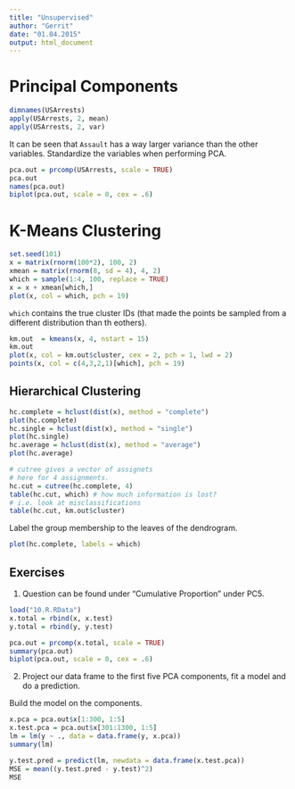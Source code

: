 ```yaml
---
title: "Unsupervised"
author: "Gerrit"
date: "01.04.2015"
output: html_document
---
```


Principal Components
====================

```r
dimnames(USArrests)
apply(USArrests, 2, mean)
apply(USArrests, 2, var)
```

It can be seen that `Assault` has a way larger variance than the other variables. Standardize the variables when performing PCA.

```r
pca.out = prcomp(USArrests, scale = TRUE)
pca.out
names(pca.out)
biplot(pca.out, scale = 0, cex = .6)
```

K-Means Clustering
==================

```r
set.seed(101)
x = matrix(rnorm(100*2), 100, 2)
xmean = matrix(rnorm(8, sd = 4), 4, 2)
which = sample(1:4, 100, replace = TRUE)
x = x + xmean[which,]
plot(x, col = which, pch = 19)
```

`which` contains the true cluster IDs (that made the points be sampled from a different distribution than th eothers).

```r
km.out  = kmeans(x, 4, nstart = 15)
km.out
plot(x, col = km.out$cluster, cex = 2, pch = 1, lwd = 2)
points(x, col = c(4,3,2,1)[which], pch = 19)
```

Hierarchical Clustering
-----------------------

```r
hc.complete = hclust(dist(x), method = "complete")
plot(hc.complete)
hc.single = hclust(dist(x), method = "single")
plot(hc.single)
hc.average = hclust(dist(x), method = "average")
plot(hc.average)
```


```r
# cutree gives a vector of assignets
# here for 4 assignments.
hc.cut = cutree(hc.complete, 4)
table(hc.cut, which) # how much information is lost?
# i.e. look at misclassifications
table(hc.cut, km.out$cluster)
```

Label the group membership to the leaves of the dendrogram.

```r
plot(hc.complete, labels = which)
```

Exercises
---------

1. Question can be found under "Cumulative Proportion" under PC5.

```r
load("10.R.RData")
x.total = rbind(x, x.test)
y.total = rbind(y, y.test)

pca.out = prcomp(x.total, scale = TRUE)
summary(pca.out)
biplot(pca.out, scale = 0, cex = .6)
```

2. Project our data frame to the first five PCA components, fit a model and do a prediction.

Build the model on the components.
```r
x.pca = pca.out$x[1:300, 1:5]
x.test.pca = pca.out$x[301:1300, 1:5]
lm = lm(y ~ ., data = data.frame(y, x.pca))
summary(lm)
```

```r
y.test.pred = predict(lm, newdata = data.frame(x.test.pca))
MSE = mean((y.test.pred - y.test)^2)
MSE
```




